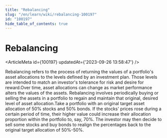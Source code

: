 ```yaml
---
title: "Rebalancing"
slug: "/en/learn/wiki/rebalancing-100197"
id: "100197"
hide_table_of_contents: true
---
```



# Rebalancing

<ArticleMeta id={100197} updatedAt={'2023-09-26 13:58:47'} />
<div className='border-solid border-b border-t-0 my-4 border-[var(--ifm-color-gray-300)]' />

Rebalancing refers to the process of returning the values of a portfolio's asset allocations to the levels defined by an investment plan. Those levels are intended to match an investor's tolerance for risk and desire for reward.Over time, asset allocations can change as market performance alters the values of the assets. Rebalancing involves periodically buying or selling the assets in a portfolio to regain and maintain that original, desired level of asset allocation.Take a portfolio with an original target asset allocation of 50% stocks and 50% bonds. If the stocks' prices rose during a certain period of time, their higher value could increase their allocation proportion within the portfolio to, say, 70%. The investor may then decide to sell some stocks and buy bonds to realign the percentages back to the original target allocation of 50%-50%.
